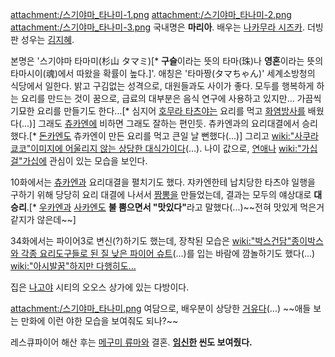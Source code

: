 attachment:/스기야마_타나미-1.png
attachment:/스기야마_타나미-2.png
attachment:/스기야마_타나미-3.png
국내명은 '''마리아'''. 배우는 [[나카무라 시즈카]]. 더빙판 성우는 [[김지혜]].

본명은 '스기야마 타마미(杉山 タマミ)[* '''구슬'''이라는 뜻의 타마(珠)나 '''영혼'''이라는 뜻의 타마시이(魂)에서 따왔을 확률이 높다.]'. 애칭은 '타마짱(タマちゃん)'
세계소방청의 식당에서 일한다. 밝고 구김없는 성격으로, 대원들과도 사이가 좋다. 모두를 행복하게 하는 요리를 만드는 것이 꿈으로, 급료의 대부분은 음식 연구에 사용하고 있지만... 가끔씩 기묘한 요리를 만들기도 한다...[* 심지어 [[호무라 타츠야]]는 요리를 먹고 [[화염방사]]를 배웠다(...)] 그래도 [[츄카엔]]에 비하면 그래도 잘하는 편인듯. 츄카엔과의 요리대결에서 승리했다.[* [[돈카엔]]도 츄카엔이 만든 요리를 먹고 큰일 날 뻔했다(...)]
그리고 [[wiki:"사쿠라 쿄코"이미지에 어울리지 않는 상당한 대식가]]이다(...). 나이 값으로, [[연애]]나 [[wiki:"가십걸"가십]]에 관심이 있는 모습을 보인다.

10화에서는 [[츄카엔]]과 요리대결을 펼치기도 했다. 쟈카엔한테 납치당한 타츠야 일행을 구하기 위해 당당히 요리 대결에 나서서 [[짬뽕]]을 만들었는데, 결과는 모두의 얘상대로 '''대승리'''.[* [[우카엔]]과 [[사카엔]]도 '''불 뿜으면서 "맛있다"'''라고 말했다(...)~~전혀 맛있게 먹은거 같지가 않은데~~]

34화에서는 파이어3로 변신(?)하기도 했는데, 장착된 모습은 [[wiki:"박스건담"종이박스와 각종 요리도구들로 된 질 낮은 파이어 슈트]](...)를 입는 바람에 깜놀하기도 했다(...) [[wiki:"아시발꿈"하지만 다행히도...]]

집은 [[나고야]] 시티의 오오스 상가에 있는 다방이다.

attachment:/스기야마_타나미.png
여담으로, 배우분이 상당한 [[거유]]다(...) ~~애들 보는 만화에 이런 야한 모습을 보여줘도 되나?~~

레스큐파이어 해산 후는 [[메구미 류마]]와 결혼. '''[[임신]]한 씬도 보여줬다.'''
